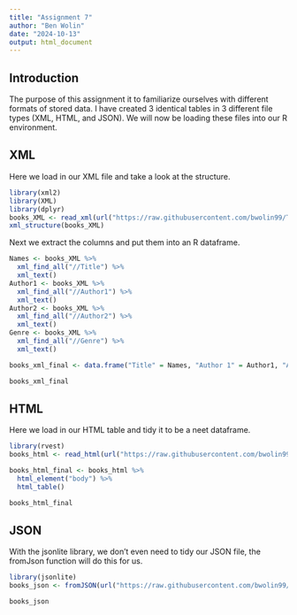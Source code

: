 ```yaml
---
title: "Assignment 7"
author: "Ben Wolin"
date: "2024-10-13"
output: html_document
---
```

## Introduction
The purpose of this assignment it to familiarize ourselves with different formats of stored data. I have created 3 identical tables in 3 different file types (XML, HTML, and JSON). We will now be loading these files into our R environment.

## XML
Here we load in our XML file and take a look at the structure.
```r
library(xml2)
library(XML)
library(dplyr)
books_XML <- read_xml(url("https://raw.githubusercontent.com/bwolin99/TestRepo/refs/heads/main/Assignment%207/Books.XML"))
xml_structure(books_XML)
```
Next we extract the columns and put them into an R dataframe.
```r
Names <- books_XML %>%
  xml_find_all("//Title") %>%
  xml_text()
Author1 <- books_XML %>%
  xml_find_all("//Author1") %>%
  xml_text()
Author2 <- books_XML %>%
  xml_find_all("//Author2") %>%
  xml_text()
Genre <- books_XML %>%
  xml_find_all("//Genre") %>%
  xml_text()

books_xml_final <- data.frame("Title" = Names, "Author 1" = Author1, "Author 2" = Author2, "Genre" = Genre) 

books_xml_final
```

## HTML
Here we load in our HTML table and tidy it to be a neet dataframe.
```r
library(rvest)
books_html <- read_html(url("https://raw.githubusercontent.com/bwolin99/TestRepo/refs/heads/main/Assignment%207/Books.html"))

books_html_final <- books_html %>%
  html_element("body") %>%
  html_table()

books_html_final
```

## JSON
With the jsonlite library, we don't even need to tidy our JSON file, the fromJson function will do this for us.
```r
library(jsonlite)
books_json <- fromJSON(url("https://raw.githubusercontent.com/bwolin99/TestRepo/refs/heads/main/Assignment%207/Books.json"))

books_json
```

